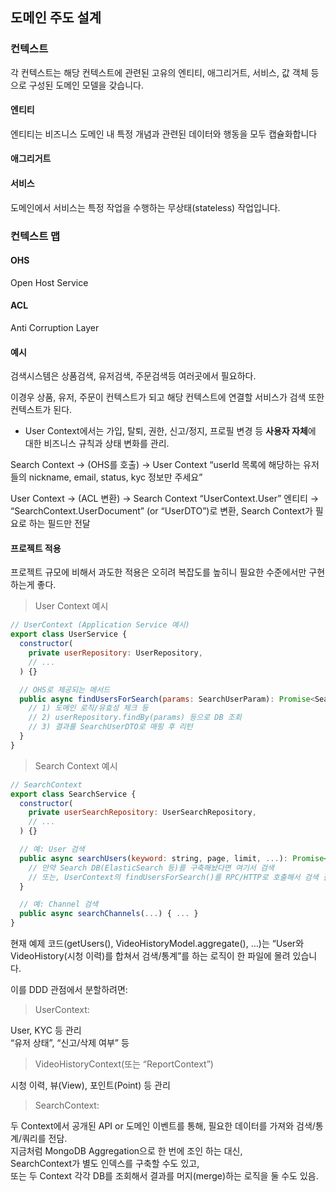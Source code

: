 ## 도메인 주도 설계

### 컨텍스트

각 컨텍스트는 해당 컨텍스트에 관련된 고유의 엔티티, 애그리거트, 서비스, 값 객체 등으로 구성된 도메인 모델을 갖습니다.

#### 엔티티

엔티티는 비즈니스 도메인 내 특정 개념과 관련된 데이터와 행동을 모두 캡슐화합니다



#### 애그리거트


#### 서비스

도메인에서 서비스는 특정 작업을 수행하는 무상태(stateless) 작업입니다.

### 컨텍스트 맵

#### OHS

Open Host Service

#### ACL

Anti Corruption Layer

#### 예시

검색시스템은 상품검색, 유저검색, 주문검색등 여러곳에서 필요하다.

이경우 상품, 유저, 주문이 컨텍스트가 되고 해당 컨텍스트에 연결할 서비스가 검색 또한 컨텍스트가 된다.

- User Context에서는 가입, 탈퇴, 권한, 신고/정지, 프로필 변경 등 **사용자 자체**에 대한 비즈니스 규칙과 상태 변화를 관리.

Search Context → (OHS를 호출) → User Context
“userId 목록에 해당하는 유저들의 nickname, email, status, kyc 정보만 주세요”    

User Context → (ACL 변환) → Search Context
“UserContext.User” 엔티티 → “SearchContext.UserDocument” (or “UserDTO”)로 변환, Search Context가 필요로 하는 필드만 전달


#### 프로젝트 적용

프로젝트 규모에 비해서 과도한 적용은 오히려 복잡도를 높히니 필요한 수준에서만 구현하는게 좋다.

> User Context 예시
```javascript
// UserContext (Application Service 예시)
export class UserService {
  constructor(
    private userRepository: UserRepository,
    // ...
  ) {}

  // OHS로 제공되는 메서드
  public async findUsersForSearch(params: SearchUserParam): Promise<SearchUserDTO[]> {
    // 1) 도메인 로직/유효성 체크 등
    // 2) userRepository.findBy(params) 등으로 DB 조회
    // 3) 결과를 SearchUserDTO로 매핑 후 리턴
  }
}
```

> Search Context 예시
```javascript
// SearchContext
export class SearchService {
  constructor(
    private userSearchRepository: UserSearchRepository,
    // ...
  ) {}

  // 예: User 검색
  public async searchUsers(keyword: string, page, limit, ...): Promise<UserSearchResult> {
    // 만약 Search DB(ElasticSearch 등)를 구축해놨다면 여기서 검색
    // 또는, UserContext의 findUsersForSearch()를 RPC/HTTP로 호출해서 검색 결과 받기
  }

  // 예: Channel 검색
  public async searchChannels(...) { ... }
}
```

현재 예제 코드(getUsers(), VideoHistoryModel.aggregate(), …)는 “User와 VideoHistory(시청 이력)를 합쳐서 검색/통계”를 하는 로직이 한 파일에 몰려 있습니다.

이를 DDD 관점에서 분할하려면:

> UserContext:

User, KYC 등 관리   
“유저 상태”, “신고/삭제 여부” 등  

> VideoHistoryContext(또는 “ReportContext”)  

시청 이력, 뷰(View), 포인트(Point) 등 관리 

> SearchContext:  

두 Context에서 공개된 API or 도메인 이벤트를 통해, 필요한 데이터를 가져와 검색/통계/쿼리를 전담.  
지금처럼 MongoDB Aggregation으로 한 번에 조인 하는 대신,  
SearchContext가 별도 인덱스를 구축할 수도 있고,  
또는 두 Context 각각 DB를 조회해서 결과를 머지(merge)하는 로직을 둘 수도 있음.